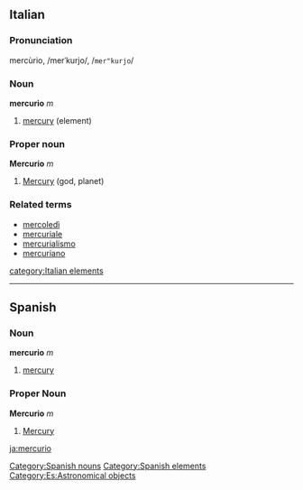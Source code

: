 ==Italian==
===Pronunciation===
mercùrio, /merˈkurjo/, /<tt>mer"kurjo</tt>/
===Noun===
'''mercurio''' ''m''

# [[mercury]] (element)

===Proper noun===
'''Mercurio''' ''m''

# [[Mercury]] (god, planet)

===Related terms===
*[[mercoledì]]
*[[mercuriale]]
*[[mercurialismo]]
*[[mercuriano]]

[[category:Italian elements]]

----

== Spanish ==
=== Noun ===
'''mercurio''' ''m''
# [[mercury]]

=== Proper Noun ===
'''Mercurio''' ''m''
# [[Mercury]]
[[Category:Spanish nouns]]
[[Category:Spanish elements]]
[[Category:Es:Astronomical objects]]

[[ja:mercurio]]
